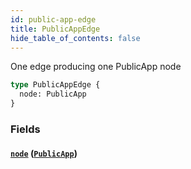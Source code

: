 ```yaml
---
id: public-app-edge
title: PublicAppEdge
hide_table_of_contents: false
---
```



One edge producing one PublicApp node

```graphql
type PublicAppEdge {
  node: PublicApp
}
```


### Fields

#### [`node`](#) ([`PublicApp`](/adminidentity/api/graphql-admin/reference/objects/public-app))






